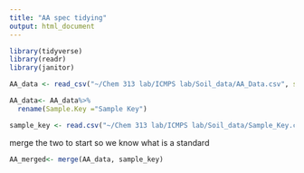 ```yaml
---
title: "AA spec tidying"
output: html_document
---
```



```r
library(tidyverse)
library(readr)
library(janitor)
```

```r
AA_data <- read_csv("~/Chem 313 lab/ICMPS lab/Soil_data/AA_Data.csv", skip = 4, na="N/A")

AA_data<- AA_data%>%
  rename(Sample.Key ="Sample Key")

sample_key <- read.csv("~/Chem 313 lab/ICMPS lab/Soil_data/Sample_Key.csv", skip = 0)
```

merge the two to start so we know what is a standard
```r
AA_merged<- merge(AA_data, sample_key)



```